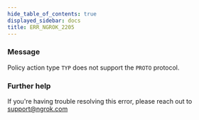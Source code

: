 ```yaml
---
hide_table_of_contents: true
displayed_sidebar: docs
title: ERR_NGROK_2205
---
```


### Message

Policy action type `TYP` does not support the `PROTO` protocol.

<ErrorDetails />

### Further help

If you're having trouble resolving this error, please reach out to [support@ngrok.com](mailto:support@ngrok.com?subject=Help%20with%20ERR_NGROK_2205)
